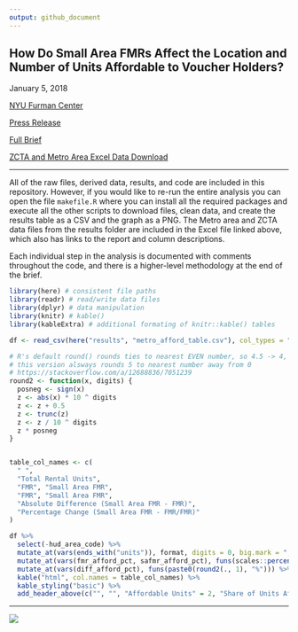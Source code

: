 ```yaml
---
output: github_document
---
```


## How Do Small Area FMRs Affect the Location and Number of Units Affordable to Voucher Holders?

January 5, 2018  

[NYU Furman Center](http://furmancenter.org/)

[Press Release](http://furmancenter.org/thestoop/entry/report-explores-how-small-area-fmrs-would-affect-availability-of-homes-affo)  

[Full Brief](http://furmancenter.org/files/NYUFurmanCenter_SAFMRbrief_22Jan2018.pdf)

[ZCTA and Metro Area Excel Data Download](https://github.com/FurmanCenter/safmr/raw/master/NYU-Furman-Center_SAFMR.xlsx)

---

All of the raw files, derived data, results, and code are included in this repository. However, if you would like to re-run the entire analysis you can open the file `makefile.R` where you can install all the required packages and execute all the other scripts to download files, clean data, and create the results table as a CSV and the graph as a PNG. The Metro area and ZCTA data files from the results folder are included in the Excel file linked above, which also has links to the report and column descriptions.

Each individual step in the analysis is documented with comments throughout the code, and there is a higher-level methodology at the end of the brief. 


```r
library(here) # consistent file paths
library(readr) # read/write data files
library(dplyr) # data manipulation
library(knitr) # kable()
library(kableExtra) # additional formating of knitr::kable() tables
```


```r
df <- read_csv(here("results", "metro_afford_table.csv"), col_types = "ccddddddd")

# R's default round() rounds ties to nearest EVEN number, so 4.5 -> 4, and 3.5 -> 4
# this version alsways rounds 5 to nearest number away from 0
# https://stackoverflow.com/a/12688836/7051239
round2 <- function(x, digits) {
  posneg <- sign(x)
  z <- abs(x) * 10 ^ digits
  z <- z + 0.5
  z <- trunc(z)
  z <- z / 10 ^ digits
  z * posneg
}


table_col_names <- c(
  " ",
  "Total Rental Units",
  "FMR", "Small Area FMR",
  "FMR", "Small Area FMR",
  "Absolute Difference (Small Area FMR - FMR)",
  "Percentage Change (Small Area FMR - FMR/FMR)"
)

df %>%
  select(-hud_area_code) %>%
  mutate_at(vars(ends_with("units")), format, digits = 0, big.mark = ",", scientific = FALSE) %>%
  mutate_at(vars(fmr_afford_pct, safmr_afford_pct), funs(scales::percent(round2(., 3)))) %>%
  mutate_at(vars(diff_afford_pct), funs(paste0(round2(., 1), "%"))) %>%
  kable("html", col.names = table_col_names) %>%
  kable_styling("basic") %>%
  add_header_above(c("", "", "Affordable Units" = 2, "Share of Units Affordable" = 2, "", ""))
```

---

![](results/rent_category_figure.png)


